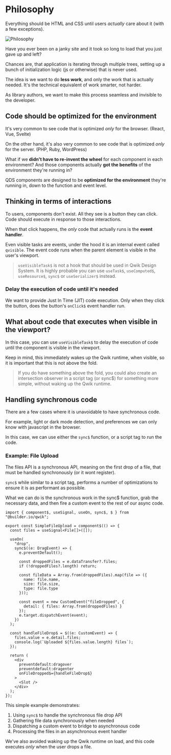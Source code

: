 
# Philosophy

Everything should be HTML and CSS until users *actually* care about it (with a few exceptions).

<Image src={philosophy} loading="eager" alt="Philosophy" />

Have you ever been on a janky site and it took so long to load that you just gave up and left?

Chances are, that application is iterating through multiple trees, setting up a bunch of initialization logic (js or otherwise) that is never used.

The idea is we want to do **less work**, and only the work that is actually needed. It's the technical equivalent of work smarter, not harder.

As library authors, we want to make this process seamless and invisible to the developer.

## Code should be optimized for the environment

It's very common to see code that is optimized *only* for the browser. (React, Vue, Svelte)

On the other hand, it's also very common to see code that is optimized *only* for the server. (PHP, Ruby, WordPress)

What if we **didn't have to re-invent the wheel** for each component in each environment? And those components actually **got the benefits** of the environment they're running in?

QDS components are designed to be **optimized for the environment** they're running in, down to the function and event level.

## Thinking in terms of interactions

To users, components don't exist. All they see is a button they can click. Code should execute in response to those interactions.

When that click happens, the *only* code that actually runs is the **event handler**.

Even visible tasks are events, under the hood it is an internal event called `qvisible`. The event code runs when the parent element is visible in the user's viewport.

> `useVisibleTask$` is not a hook that should be used in Qwik Design System. It is highly probable you can use `useTask$`, `useComputed$`, `useResource$`, `sync$` or `useSerializer$` instead.

### Delay the execution of code until it's needed

We want to provide Just In Time (JIT) code execution. Only when they click the button, does the button's `onClick$` event handler run.

## What about code that executes when visible in the viewport?

In this case, you can use `useVisibleTask$` to delay the execution of code until the component is visible in the viewport.

Keep in mind, this immediately wakes up the Qwik runtime, when visible, so it is important that this is not above the fold.

> If you do have something above the fold, you could also create an intersection observer in a script tag (or sync$) for something more simple, without waking up the Qwik runtime.

## Handling synchronous code

There are a few cases where it is unavoidable to have synchronous code.

For example, light or dark mode detection, and preferences we can only know with javascript in the browser.

In this case, we can use either the `sync$` function, or a script tag to run the code.

### Example: File Upload

The files API is a synchronous API, meaning on the first drop of a file, that must be handled synchronously (or it wont register).

`sync$` while similar to a script tag, performs a number of optimizations to ensure it is as performant as possible.

What we can do is the synchronous work in the sync$ function, grab the necessary data, and then fire a custom event to the rest of our async code.

```tsx
import { component$, useSignal, useOn, sync$, $ } from "@builder.io/qwik";

export const SimpleFileUpload = component$(() => {
  const files = useSignal<File[]>([]);
  
  useOn(
    "drop",
    sync$((e: DragEvent) => {
      e.preventDefault();
      
      const droppedFiles = e.dataTransfer?.files;
      if (!droppedFiles?.length) return;
      
      const fileData = Array.from(droppedFiles).map(file => ({
        name: file.name,
        size: file.size,
        type: file.type
      }));
      
      const event = new CustomEvent("fileDropped", {
        detail: { files: Array.from(droppedFiles) }
      });
      e.target.dispatchEvent(event);
    })
  );

  const handleFileDrop$ = $((e: CustomEvent) => {
    files.value = e.detail.files;
    console.log(`Uploaded ${files.value.length} files`);
  });
  
  return (
    <div
      preventdefault:dragover
      preventdefault:dragenter
      onFileDropped$={handleFileDrop$}
    >
      <Slot />
    </div>
  );
});
```

This simple example demonstrates:

1. Using `sync$` to handle the synchronous file drop API
2. Gathering file data synchronously when needed
3. Dispatching a custom event to bridge to asynchronous code
4. Processing the files in an asynchronous event handler

We've also avoided waking up the Qwik runtime on load, and this code executes *only* when the user drops a file.